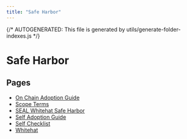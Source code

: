 ```yaml
---
title: "Safe Harbor"
---
```


{/* AUTOGENERATED: This file is generated by utils/generate-folder-indexes.js */}

# Safe Harbor

## Pages

- [On Chain Adoption Guide](/safe-harbor/on-chain-adoption-guide)
- [Scope Terms](/safe-harbor/scope-terms)
- [SEAL Whitehat Safe Harbor](/safe-harbor/overview)
- [Self Adoption Guide](/safe-harbor/self-adoption-guide)
- [Self Checklist](/safe-harbor/self-checklist)
- [Whitehat](/safe-harbor/whitehat)

